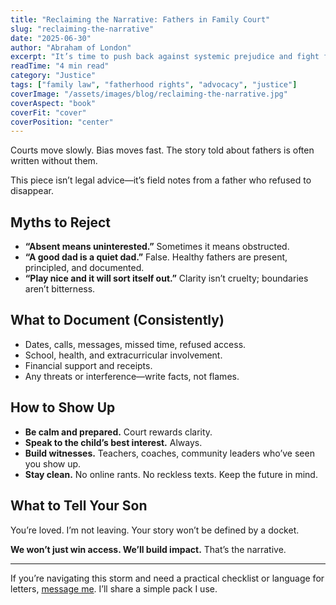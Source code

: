 ```yaml
---
title: "Reclaiming the Narrative: Fathers in Family Court"
slug: "reclaiming-the-narrative"
date: "2025-06-30"
author: "Abraham of London"
excerpt: "It’s time to push back against systemic prejudice and fight for fatherhood."
readTime: "4 min read"
category: "Justice"
tags: ["family law", "fatherhood rights", "advocacy", "justice"]
coverImage: "/assets/images/blog/reclaiming-the-narrative.jpg"
coverAspect: "book"
coverFit: "cover"
coverPosition: "center"
---
```


Courts move slowly. Bias moves fast. The story told about fathers is often written without them.

This piece isn’t legal advice—it’s field notes from a father who refused to disappear.

## Myths to Reject

- **“Absent means uninterested.”** Sometimes it means obstructed.  
- **“A good dad is a quiet dad.”** False. Healthy fathers are present, principled, and documented.  
- **“Play nice and it will sort itself out.”** Clarity isn’t cruelty; boundaries aren’t bitterness.

## What to Document (Consistently)

- Dates, calls, messages, missed time, refused access.  
- School, health, and extracurricular involvement.  
- Financial support and receipts.  
- Any threats or interference—write facts, not flames.

## How to Show Up

- **Be calm and prepared.** Court rewards clarity.  
- **Speak to the child’s best interest.** Always.  
- **Build witnesses.** Teachers, coaches, community leaders who’ve seen you show up.  
- **Stay clean.** No online rants. No reckless texts. Keep the future in mind.

## What to Tell Your Son

You’re loved. I’m not leaving. Your story won’t be defined by a docket.

**We won’t just win access. We’ll build impact.** That’s the narrative.

---

If you’re navigating this storm and need a practical checklist or language for letters, [message me](/contact). I’ll share a simple pack I use.
